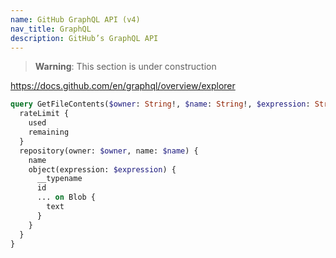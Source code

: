 ```yaml
---
name: GitHub GraphQL API (v4)
nav_title: GraphQL
description: GitHub’s GraphQL API
---
```


> **Warning**: This section is under construction

https://docs.github.com/en/graphql/overview/explorer

```graphql
query GetFileContents($owner: String!, $name: String!, $expression: String!) {
  rateLimit {
    used
    remaining
  }
  repository(owner: $owner, name: $name) {
    name
    object(expression: $expression) {
      __typename
      id
      ... on Blob {
        text
      }
    }
  }
}
```
